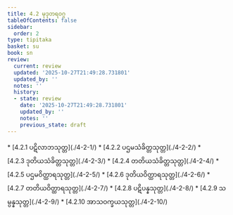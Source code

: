 ```yaml
---
title: 4.2 မုဒုတရဝဂ္ဂ
tableOfContents: false
sidebar:
  order: 2
type: tipitaka
basket: su
book: sn
review:
  current: review
  updated: '2025-10-27T21:49:28.731801'
  updated_by: ''
  notes: ''
  history:
  - state: review
    date: '2025-10-27T21:49:28.731801'
    updated_by: ''
    notes: ''
    previous_state: draft
---
```



<ReviewStatus review={frontmatter.review} showDetails={true} />

<HypothesisAnnotation frontmatter={frontmatter} />

<DynamicBreadcrumb />



<TableOfContents book="sn" section="4.2">
* [4.2.1 ပဋိလာဘသုတ္တ](./4-2-1/)
* [4.2.2 ပဌမသံခိတ္တသုတ္တ](./4-2-2/)
* [4.2.3 ဒုတိယသံခိတ္တသုတ္တ](./4-2-3/)
* [4.2.4 တတိယသံခိတ္တသုတ္တ](./4-2-4/)
* [4.2.5 ပဌမဝိတ္ထာရသုတ္တ](./4-2-5/)
* [4.2.6 ဒုတိယဝိတ္ထာရသုတ္တ](./4-2-6/)
* [4.2.7 တတိယဝိတ္ထာရသုတ္တ](./4-2-7/)
* [4.2.8 ပဋိပန္နသုတ္တ](./4-2-8/)
* [4.2.9 သမ္ပန္နသုတ္တ](./4-2-9/)
* [4.2.10 အာသဝက္ခယသုတ္တ](./4-2-10/)
</TableOfContents>